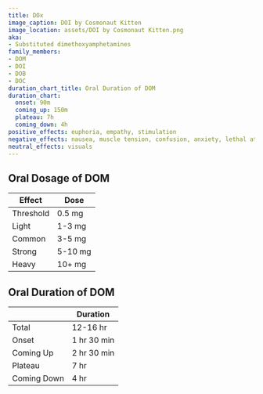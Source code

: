 ```yaml
---
title: DOx
image_caption: DOI by Cosmonaut Kitten
image_location: assets/DOI by Cosmonaut Kitten.png
aka:
- Substituted dimethoxyamphetamines
family_members:
- DOM
- DOI
- DOB
- DOC
duration_chart_title: Oral Duration of DOM
duration_chart:
  onset: 90m
  coming_up: 150m
  plateau: 7h
  coming_down: 4h
positive_effects: euphoria, empathy, stimulation
negative_effects: nausea, muscle tension, confusion, anxiety, lethal at high doses
neutral_effects: visuals
---
```


## Oral Dosage of DOM
| Effect | Dose |
| --- | --- |
| Threshold | 0.5 mg |
| Light | 1-3 mg |
| Common | 3-5 mg |
| Strong | 5-10 mg |
| Heavy | 10+ mg |


<Chart title={frontmatter.duration_chart_title} data={frontmatter.duration_chart} />

## Oral Duration of DOM
| | Duration |
| --- | --- |
| Total | 12-16 hr |
| Onset | 1 hr 30 min |
| Coming Up | 2 hr 30 min |
| Plateau | 7 hr |
| Coming Down | 4 hr |
